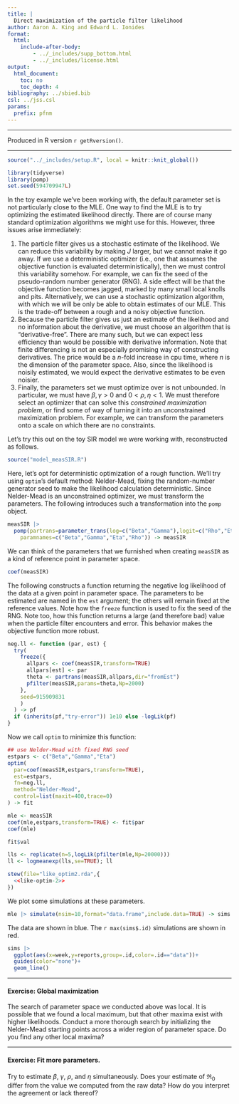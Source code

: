```yaml
---
title: |
  Direct maximization of the particle filter likelihood
author: Aaron A. King and Edward L. Ionides
format: 
  html: 
    include-after-body:
        - ../_includes/supp_bottom.html
        - ../_includes/license.html
output:
  html_document:
    toc: no
    toc_depth: 4
bibliography: ../sbied.bib
csl: ../jss.csl
params:
  prefix: pfnm
---
```


------------------------------------------------------------------------

Produced in R version `r getRversion()`.

------------------------------------------------------------------------

```r
source("../_includes/setup.R", local = knitr::knit_global())
```

```r
library(tidyverse)
library(pomp)
set.seed(594709947L)
```

\newcommand\prob{\mathbb{P}}
\newcommand\E{\mathbb{E}}
\newcommand\var{\mathrm{Var}}
\newcommand\cov{\mathrm{Cov}}
\newcommand\loglik{\ell}
\newcommand\R{\mathbb{R}}
\newcommand\data[1]{#1^*}
\newcommand\params{\, ; \,}
\newcommand\transpose{\scriptsize{T}}
\newcommand\eqspace{\quad\quad\quad}
\newcommand\lik{\mathscr{L}}
\newcommand\loglik{\ell}
\newcommand\profileloglik[1]{\ell^\mathrm{profile}_#1}
\newcommand\Rzero{\mathfrak{R}_0}

In the toy example we've been working with, the default parameter set is not particularly close to the MLE. One way to find the MLE is to try optimizing the estimated likelihood directly. There are of course many standard optimization algorithms we might use for this. However, three issues arise immediately:

1.  The particle filter gives us a stochastic estimate of the likelihood. We can reduce this variability by making $J$ larger, but we cannot make it go away. If we use a deterministic optimizer (i.e., one that assumes the objective function is evaluated deterministically), then we must control this variability somehow. For example, we can fix the seed of the pseudo-random number generator (RNG). A side effect will be that the objective function becomes jagged, marked by many small local knolls and pits. Alternatively, we can use a stochastic optimization algorithm, with which we will be only be able to obtain estimates of our MLE. This is the trade-off between a rough and a noisy objective function.
2.  Because the particle filter gives us just an estimate of the likelihood and no information about the derivative, we must choose an algorithm that is "derivative-free". There are many such, but we can expect less efficiency than would be possible with derivative information. Note that finite differencing is not an especially promising way of constructing derivatives. The price would be a $n$-fold increase in cpu time, where $n$ is the dimension of the parameter space. Also, since the likelihood is noisily estimated, we would expect the derivative estimates to be even noisier.
3.  Finally, the parameters set we must optimize over is not unbounded. In particular, we must have $\beta,\gamma>0$ and $0<\rho,\eta<1$. We must therefore select an optimizer that can solve this *constrained maximization problem*, or find some of way of turning it into an unconstrained maximization problem. For example, we can transform the parameters onto a scale on which there are no constraints.

Let's try this out on the toy SIR model we were working with, reconstructed as follows.

```r
source("model_measSIR.R")
```

Here, let's opt for deterministic optimization of a rough function. We'll try using `optim`'s default method: Nelder-Mead, fixing the random-number generator seed to make the likelihood calculation deterministic. Since Nelder-Mead is an unconstrained optimizer, we must transform the parameters. The following introduces such a transformation into the `pomp` object.

```r
measSIR |>
  pomp(partrans=parameter_trans(log=c("Beta","Gamma"),logit=c("Rho","Eta")),
    paramnames=c("Beta","Gamma","Eta","Rho")) -> measSIR
```

We can think of the parameters that we furnished when creating `measSIR` as a kind of reference point in parameter space.

```r
coef(measSIR)
```

The following constructs a function returning the negative log likelihood of the data at a given point in parameter space. The parameters to be estimated are named in the `est` argument; the others will remain fixed at the reference values. Note how the `freeze` function is used to fix the seed of the RNG. Note too, how this function returns a large (and therefore bad) value when the particle filter encounters and error. This behavior makes the objective function more robust.

```r
neg.ll <- function (par, est) {
  try(
    freeze({
      allpars <- coef(measSIR,transform=TRUE)
      allpars[est] <- par
      theta <- partrans(measSIR,allpars,dir="fromEst")
      pfilter(measSIR,params=theta,Np=2000)
    },
    seed=915909831
    )
  ) -> pf
  if (inherits(pf,"try-error")) 1e10 else -logLik(pf)
}
```

Now we call `optim` to minimize this function:

```r
## use Nelder-Mead with fixed RNG seed
estpars <- c("Beta","Gamma","Eta")
optim(
  par=coef(measSIR,estpars,transform=TRUE),
  est=estpars,
  fn=neg.ll,
  method="Nelder-Mead",
  control=list(maxit=400,trace=0)
) -> fit

mle <- measSIR
coef(mle,estpars,transform=TRUE) <- fit$par
coef(mle)

fit$val

lls <- replicate(n=5,logLik(pfilter(mle,Np=20000)))
ll <- logmeanexp(lls,se=TRUE); ll
```

```r
stew(file="like_optim2.rda",{
  <<like-optim-2>>
})
```

We plot some simulations at these parameters.

```r
mle |> simulate(nsim=10,format="data.frame",include.data=TRUE) -> sims
```

The data are shown in blue. The `r max(sims$.id)` simulations are shown in red.

```r
sims |>
  ggplot(aes(x=week,y=reports,group=.id,color=.id=="data"))+
  guides(color="none")+
  geom_line()
```

------------------------------------------------------------------------

#### Exercise: Global maximization

The search of parameter space we conducted above was local. It is possible that we found a local maximum, but that other maxima exist with higher likelihoods. Conduct a more thorough search by initializing the Nelder-Mead starting points across a wider region of parameter space. Do you find any other local maxima?

------------------------------------------------------------------------

#### Exercise: Fit more parameters.

Try to estimate $\beta$, $\gamma$, $\rho$, and $\eta$ simultaneously. Does your estimate of $\mathfrak{R}_0$ differ from the value we computed from the raw data? How do you interpret the agreement or lack thereof?
